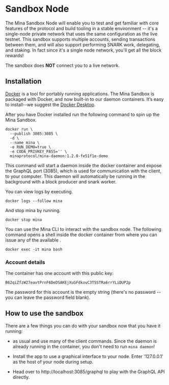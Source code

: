 
# Sandbox Node

The Mina Sandbox Node will enable you to test and get familiar with core features of the protocol and build tooling in a stable environment -- it's a single-node private network that uses the same configuration as the live testnet. This sandbox supports multiple accounts, sending transactions between them, and will also support performing SNARK work, delegating, and staking. In fact since it's a single node network, you'll get all the block rewards!

<Alert>

The sandbox does **NOT** connect you to a live network.

</Alert>

## Installation

[Docker](https://www.docker.com) is a tool for portably running applications. The Mina Sandbox is packaged with Docker, and now built-in to our daemon containers. It’s easy to install--we suggest the [Docker Desktop](https://www.docker.com/products/docker-desktop).

After you have Docker installed run the following command to spin up the Mina Sandbox.

```
docker run \
  --publish 3085:3085 \
  -d \
  --name mina \
  -e RUN_DEMO=true \
  -e CODA_PRIVKEY_PASS='' \
  minaprotocol/mina-daemon:1.2.0-fe51f1e-demo
```

This command will start a daemon inside the docker container and expose the GraphQL port (3085), which is used for communication with the client, to your computer. This daemon will automatically be running in the background with a block producer and snark worker.

You can view logs by executing.

```
docker logs --follow mina
```

And stop mina by running.

```
docker stop mina
```

You can use the Mina CLI to interact with the sandbox node. The following command opens a shell inside the docker container from where you can issue any of the available <DocLink copy="mina commands" url="/using-mina/cli-reference" />.

```
docker exec -it mina bash
```

### Account details

The container has one account with this public key:

```
B62qiZfzW27eavtPrnF6DeDSAKEjXuGFdkouC3T5STRa6rrYLiDUP2p
```

The password for this account is the empty string (there's no password -- you can leave the password field blank).

## How to use the sandbox

There are a few things you can do with your sandbox now that you have it running:

- <DocLink copy="Install Mina" url="/getting-started#installation" /> as usual and use many of the client commands. Since the daemon is already running in the container, you don't need to run `mina daemon`!

- Install the <DocLink copy="GUI Wallet" url="/gui-wallet" /> app to use a graphical interface to your node. Enter '127.0.0.1' as the host of your node during setup.

- Head over to http://localhost:3085/graphql to play with the GraphQL API directly.
